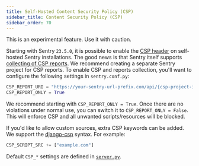 ```yaml
---
title: Self-Hosted Content Security Policy (CSP)
sidebar_title: Content Security Policy (CSP)
sidebar_order: 70
---
```


<Alert level="warning">
  This is an experimental feature. Use it with caution.
</Alert>

Starting with Sentry `23.5.0`, it is possible to enable the [CSP header](https://developer.mozilla.org/en-US/docs/Web/HTTP/CSP) on self-hosted Sentry installations. The good news is that Sentry itself supports [collecting of CSP reports](https://docs.sentry.io/product/security-policy-reporting/). We recommend creating a separate Sentry project for CSP reports. To enable CSP and reports collection, you'll want to configure the following settings in `sentry.conf.py`:

```python
CSP_REPORT_URI = "https://your-sentry-url-prefix.com/api/{csp-project-id}/security/?sentry_key={sentry-key}"
CSP_REPORT_ONLY = True
```

We recommend starting with `CSP_REPORT_ONLY = True`. Once there are no violations under normal use, you can switch it to `CSP_REPORT_ONLY = False`. This will enforce CSP and all unwanted scripts/resources will be blocked.

If you'd like to allow custom sources, extra CSP keywords can be added. We support the [django-csp](https://django-csp.readthedocs.io/en/latest/configuration.html) syntax. For example:

```python
CSP_SCRIPT_SRC += ["example.com"]
```

Default `CSP_*` settings are defined in [`server.py`](https://github.com/getsentry/sentry/blob/master/src/sentry/conf/server.py).
